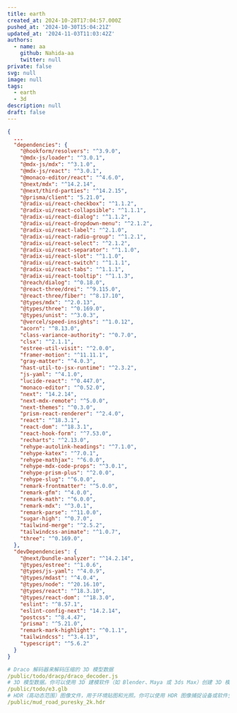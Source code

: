 ```yaml
---
title: earth
created_at: 2024-10-28T17:04:57.000Z
pushed_at: '2024-10-30T15:04:21Z'
updated_at: '2024-11-03T11:03:42Z'
authors:
  - name: aa
    github: Nahida-aa
    twitter: null
private: false
svg: null
image: null
tags:
  - earth
  - 3d
description: null
draft: false
---
```

```json path='package.json'
{
  ...
  "dependencies": {
    "@hookform/resolvers": "^3.9.0",
    "@mdx-js/loader": "^3.0.1",
    "@mdx-js/mdx": "^3.1.0",
    "@mdx-js/react": "^3.0.1",
    "@monaco-editor/react": "^4.6.0",
    "@next/mdx": "^14.2.14",
    "@next/third-parties": "^14.2.15",
    "@prisma/client": "5.21.0",
    "@radix-ui/react-checkbox": "^1.1.2",
    "@radix-ui/react-collapsible": "^1.1.1",
    "@radix-ui/react-dialog": "^1.1.2",
    "@radix-ui/react-dropdown-menu": "^2.1.2",
    "@radix-ui/react-label": "^2.1.0",
    "@radix-ui/react-radio-group": "^1.2.1",
    "@radix-ui/react-select": "^2.1.2",
    "@radix-ui/react-separator": "^1.1.0",
    "@radix-ui/react-slot": "^1.1.0",
    "@radix-ui/react-switch": "^1.1.1",
    "@radix-ui/react-tabs": "^1.1.1",
    "@radix-ui/react-tooltip": "^1.1.3",
    "@reach/dialog": "^0.18.0",
    "@react-three/drei": "^9.115.0",
    "@react-three/fiber": "^8.17.10",
    "@types/mdx": "^2.0.13",
    "@types/three": "^0.169.0",
    "@types/unist": "^3.0.3",
    "@vercel/speed-insights": "^1.0.12",
    "acorn": "^8.13.0",
    "class-variance-authority": "^0.7.0",
    "clsx": "^2.1.1",
    "estree-util-visit": "^2.0.0",
    "framer-motion": "^11.11.1",
    "gray-matter": "^4.0.3",
    "hast-util-to-jsx-runtime": "^2.3.2",
    "js-yaml": "^4.1.0",
    "lucide-react": "^0.447.0",
    "monaco-editor": "^0.52.0",
    "next": "14.2.14",
    "next-mdx-remote": "^5.0.0",
    "next-themes": "^0.3.0",
    "prism-react-renderer": "^2.4.0",
    "react": "^18.3.1",
    "react-dom": "^18.3.1",
    "react-hook-form": "^7.53.0",
    "recharts": "^2.13.0",
    "rehype-autolink-headings": "^7.1.0",
    "rehype-katex": "^7.0.1",
    "rehype-mathjax": "^6.0.0",
    "rehype-mdx-code-props": "^3.0.1",
    "rehype-prism-plus": "^2.0.0",
    "rehype-slug": "^6.0.0",
    "remark-frontmatter": "^5.0.0",
    "remark-gfm": "^4.0.0",
    "remark-math": "^6.0.0",
    "remark-mdx": "^3.0.1",
    "remark-parse": "^11.0.0",
    "sugar-high": "^0.7.0",
    "tailwind-merge": "^2.5.2",
    "tailwindcss-animate": "^1.0.7",
    "three": "^0.169.0",
  },
  "devDependencies": {
    "@next/bundle-analyzer": "^14.2.14",
    "@types/estree": "^1.0.6",
    "@types/js-yaml": "^4.0.9",
    "@types/mdast": "^4.0.4",
    "@types/node": "^20.16.10",
    "@types/react": "^18.3.10",
    "@types/react-dom": "^18.3.0",
    "eslint": "^8.57.1",
    "eslint-config-next": "14.2.14",
    "postcss": "^8.4.47",
    "prisma": "^5.21.0",
    "remark-mark-highlight": "^0.1.1",
    "tailwindcss": "^3.4.13",
    "typescript": "^5.6.2"
  }
}
```
```yml
# Draco 解码器来解码压缩的 3D 模型数据
/public/todo/dracp/draco_decoder.js
# 3D 模型数据。你可以使用 3D 建模软件（如 Blender、Maya 或 3ds Max）创建 3D 模型，并导出为 GLB 格式
/public/todo/e3.glb
# HDR（高动态范围）图像文件，用于环境贴图和光照。你可以使用 HDR 图像捕捉设备或软件生成 HDR 图像，或者从在线资源下载现成的 HDR 图像
/public/mud_road_puresky_2k.hdr
```
